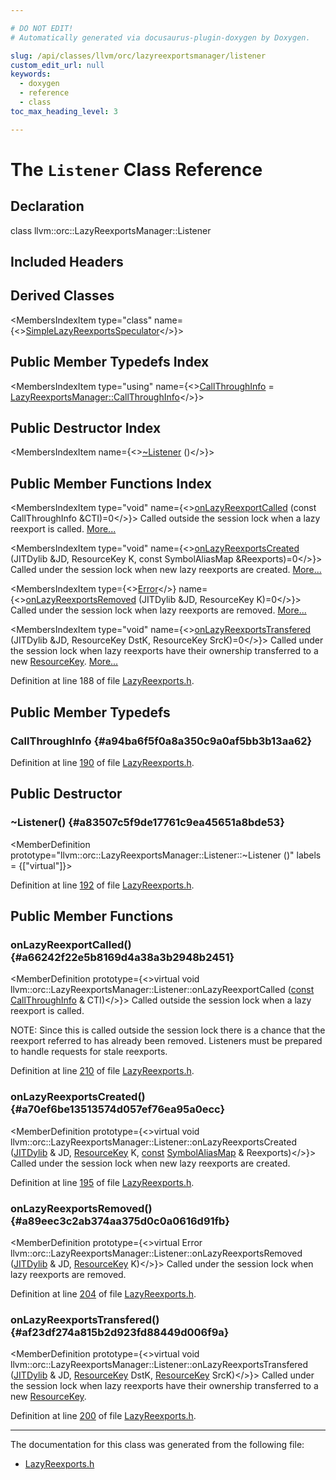 ```yaml
---

# DO NOT EDIT!
# Automatically generated via docusaurus-plugin-doxygen by Doxygen.

slug: /api/classes/llvm/orc/lazyreexportsmanager/listener
custom_edit_url: null
keywords:
  - doxygen
  - reference
  - class
toc_max_heading_level: 3

---
```





# The `Listener` Class Reference

<DoxygenPage pluginConfig={pluginConfig}>



## Declaration

<CodeBlock>class llvm::orc::LazyReexportsManager::Listener</CodeBlock>

## Included Headers

<IncludesList>
<IncludesListItem
  filePath="llvm/ExecutionEngine/Orc/LazyReexports.h"
  permalink="/docs/api/files/include/include/llvm/include/llvm/executionengine/include/llvm/executionengine/orc/lazyreexports-h"
  isLocal="true" />
</IncludesList>

## Derived Classes

<MembersIndex>

<MembersIndexItem
  type="class"
  name={<><a href="/docs/api/classes/llvm/orc/simplelazyreexportsspeculator">SimpleLazyReexportsSpeculator</a></>}>
</MembersIndexItem>

</MembersIndex>

## Public Member Typedefs Index

<MembersIndex>

<MembersIndexItem
  type="using"
  name={<><a href="#a94ba6f5f0a8a350c9a0af5bb3b13aa62">CallThroughInfo</a> = <a href="/docs/api/structs/llvm/orc/lazyreexportsmanager/callthroughinfo">LazyReexportsManager::CallThroughInfo</a></>}>
</MembersIndexItem>

</MembersIndex>

## Public Destructor Index

<MembersIndex>

<MembersIndexItem
  name={<><a href="#a83507c5f9de17761c9ea45651a8bde53">~Listener</a> ()</>}>
</MembersIndexItem>

</MembersIndex>

## Public Member Functions Index

<MembersIndex>

<MembersIndexItem
  type="void"
  name={<><a href="#a66242f22e5b8169d4a38a3b2948b2451">onLazyReexportCalled</a> (const CallThroughInfo &amp;CTI)=0</>}>
Called outside the session lock when a lazy reexport is called. <a href="#a66242f22e5b8169d4a38a3b2948b2451">More...</a>
</MembersIndexItem>

<MembersIndexItem
  type="void"
  name={<><a href="#a70ef6be13513574d057ef76ea95a0ecc">onLazyReexportsCreated</a> (JITDylib &amp;JD, ResourceKey K, const SymbolAliasMap &amp;Reexports)=0</>}>
Called under the session lock when new lazy reexports are created. <a href="#a70ef6be13513574d057ef76ea95a0ecc">More...</a>
</MembersIndexItem>

<MembersIndexItem
  type={<><a href="/docs/api/classes/llvm/error">Error</a></>}
  name={<><a href="#a89eec3c2ab374aa375d0c0a0616d91fb">onLazyReexportsRemoved</a> (JITDylib &amp;JD, ResourceKey K)=0</>}>
Called under the session lock when lazy reexports are removed. <a href="#a89eec3c2ab374aa375d0c0a0616d91fb">More...</a>
</MembersIndexItem>

<MembersIndexItem
  type="void"
  name={<><a href="#af23df274a815b2d923fd88449d006f9a">onLazyReexportsTransfered</a> (JITDylib &amp;JD, ResourceKey DstK, ResourceKey SrcK)=0</>}>
Called under the session lock when lazy reexports have their ownership transferred to a new <a href="/docs/api/namespaces/llvm/orc/#a48eb648e96394270c69273c29bfad24e">ResourceKey</a>. <a href="#af23df274a815b2d923fd88449d006f9a">More...</a>
</MembersIndexItem>

</MembersIndex>


Definition at line 188 of file <a href="/docs/api/files/include/include/llvm/include/llvm/executionengine/include/llvm/executionengine/orc/lazyreexports-h">LazyReexports.h</a>.

<SectionDefinition>

## Public Member Typedefs

### CallThroughInfo {#a94ba6f5f0a8a350c9a0af5bb3b13aa62}

<MemberDefinition
  prototype="using llvm::orc::LazyReexportsManager::Listener::CallThroughInfo =  LazyReexportsManager::CallThroughInfo">

Definition at line <a href="/docs/api/files/include/include/llvm/include/llvm/executionengine/include/llvm/executionengine/orc/lazyreexports-h/#l00190">190</a> of file <a href="/docs/api/files/include/include/llvm/include/llvm/executionengine/include/llvm/executionengine/orc/lazyreexports-h">LazyReexports.h</a>.
</MemberDefinition>

</SectionDefinition>

<SectionDefinition>

## Public Destructor

### ~Listener() {#a83507c5f9de17761c9ea45651a8bde53}

<MemberDefinition
  prototype="llvm::orc::LazyReexportsManager::Listener::~Listener ()"
  labels = {["virtual"]}>

Definition at line <a href="/docs/api/files/include/include/llvm/include/llvm/executionengine/include/llvm/executionengine/orc/lazyreexports-h/#l00192">192</a> of file <a href="/docs/api/files/include/include/llvm/include/llvm/executionengine/include/llvm/executionengine/orc/lazyreexports-h">LazyReexports.h</a>.
</MemberDefinition>

</SectionDefinition>

<SectionDefinition>

## Public Member Functions

### onLazyReexportCalled() {#a66242f22e5b8169d4a38a3b2948b2451}

<MemberDefinition
  prototype={<>virtual void llvm::orc::LazyReexportsManager::Listener::onLazyReexportCalled (<a href="/docs/api/files/lib/lib/target/lib/target/aarch64/aarch64promoteconstant-cpp/#a90f8350fecae261c25be85d38b451bff">const</a> <a href="#a94ba6f5f0a8a350c9a0af5bb3b13aa62">CallThroughInfo</a> &amp; CTI)</>}>
Called outside the session lock when a lazy reexport is called.

NOTE: Since this is called outside the session lock there is a chance that the reexport referred to has already been removed. Listeners must be prepared to handle requests for stale reexports.

Definition at line <a href="/docs/api/files/include/include/llvm/include/llvm/executionengine/include/llvm/executionengine/orc/lazyreexports-h/#l00210">210</a> of file <a href="/docs/api/files/include/include/llvm/include/llvm/executionengine/include/llvm/executionengine/orc/lazyreexports-h">LazyReexports.h</a>.
</MemberDefinition>

### onLazyReexportsCreated() {#a70ef6be13513574d057ef76ea95a0ecc}

<MemberDefinition
  prototype={<>virtual void llvm::orc::LazyReexportsManager::Listener::onLazyReexportsCreated (<a href="/docs/api/classes/llvm/orc/jitdylib">JITDylib</a> &amp; JD, <a href="/docs/api/namespaces/llvm/orc/#a48eb648e96394270c69273c29bfad24e">ResourceKey</a> K, <a href="/docs/api/files/lib/lib/target/lib/target/aarch64/aarch64promoteconstant-cpp/#a90f8350fecae261c25be85d38b451bff">const</a> <a href="/docs/api/namespaces/llvm/orc/#adfa7bcc2544e48c4531ebfe74ae622b2">SymbolAliasMap</a> &amp; Reexports)</>}>
Called under the session lock when new lazy reexports are created.

Definition at line <a href="/docs/api/files/include/include/llvm/include/llvm/executionengine/include/llvm/executionengine/orc/lazyreexports-h/#l00195">195</a> of file <a href="/docs/api/files/include/include/llvm/include/llvm/executionengine/include/llvm/executionengine/orc/lazyreexports-h">LazyReexports.h</a>.
</MemberDefinition>

### onLazyReexportsRemoved() {#a89eec3c2ab374aa375d0c0a0616d91fb}

<MemberDefinition
  prototype={<>virtual Error llvm::orc::LazyReexportsManager::Listener::onLazyReexportsRemoved (<a href="/docs/api/classes/llvm/orc/jitdylib">JITDylib</a> &amp; JD, <a href="/docs/api/namespaces/llvm/orc/#a48eb648e96394270c69273c29bfad24e">ResourceKey</a> K)</>}>
Called under the session lock when lazy reexports are removed.

Definition at line <a href="/docs/api/files/include/include/llvm/include/llvm/executionengine/include/llvm/executionengine/orc/lazyreexports-h/#l00204">204</a> of file <a href="/docs/api/files/include/include/llvm/include/llvm/executionengine/include/llvm/executionengine/orc/lazyreexports-h">LazyReexports.h</a>.
</MemberDefinition>

### onLazyReexportsTransfered() {#af23df274a815b2d923fd88449d006f9a}

<MemberDefinition
  prototype={<>virtual void llvm::orc::LazyReexportsManager::Listener::onLazyReexportsTransfered (<a href="/docs/api/classes/llvm/orc/jitdylib">JITDylib</a> &amp; JD, <a href="/docs/api/namespaces/llvm/orc/#a48eb648e96394270c69273c29bfad24e">ResourceKey</a> DstK, <a href="/docs/api/namespaces/llvm/orc/#a48eb648e96394270c69273c29bfad24e">ResourceKey</a> SrcK)</>}>
Called under the session lock when lazy reexports have their ownership transferred to a new <a href="/docs/api/namespaces/llvm/orc/#a48eb648e96394270c69273c29bfad24e">ResourceKey</a>.

Definition at line <a href="/docs/api/files/include/include/llvm/include/llvm/executionengine/include/llvm/executionengine/orc/lazyreexports-h/#l00200">200</a> of file <a href="/docs/api/files/include/include/llvm/include/llvm/executionengine/include/llvm/executionengine/orc/lazyreexports-h">LazyReexports.h</a>.
</MemberDefinition>

</SectionDefinition>

<hr/>

The documentation for this class was generated from the following file:

<ul>
<li><a href="/docs/api/files/include/include/llvm/include/llvm/executionengine/include/llvm/executionengine/orc/lazyreexports-h">LazyReexports.h</a></li>
</ul>

</DoxygenPage>
